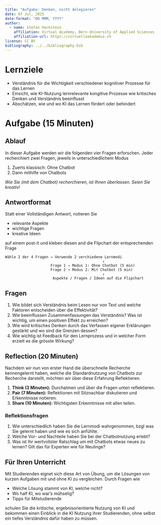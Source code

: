```yaml
---
title: "Aufgabe: Denken, nicht delegieren"
date: 07 Jul, 2025
date-format: "DD MMM, YYYY"
author: 
  - name: Stefan Hackstein
    affiliation: Virtual Academy, Bern University of Applied Sciences
    affiliation-url: https://virtuelleakademie.ch
license: CC BY
bibliography: ../../bibliography.bib
---
```


# Lernziele

- Verständnis für die Wichtigkeit verschiedener kognitiver Prozesse für das Lernen
- Einsicht, wie KI-Nutzung lernrelevante kongitive Prozesse wie kritisches Denken und Verständnis beeinflusst
- Abschätzen, wie und wo KI das Lernen fördert oder behindert

# Aufgabe (15 Minuten)

## Ablauf

In dieser Aufgabe werden wir die folgenden vier Fragen erforschen. Jeder recherchiert zwei Fragen, jeweils in unterschiedlichem Modus

1. Zuerts klassisch: Ohne Chatbot
2. Dann mithilfe von Chatbots

*Wie Sie (mit dem Chatbot) recherchieren, ist Ihnen überlassen. Seien Sie kreativ!*


::: {.pro-tip collapse="false"}
## Antwortformat

Statt einer Vollständigen Antwort, notieren Sie

- relevante Aspekte
- wichtige Fragen
- kreative Ideen

auf einem post-it und kleben diesen and die Flipchart der entsprechenden Frage
:::


<!-- ::: {.callout-important} -->
```
Wähle 2 der 4 Fragen → Verwende 2 verchiedene Lernmodi
                                             ↓
                     Frage 1 → Modus 1: Ohne Chatbot (5 min)
                     Frage 2 → Modus 2: Mit Chatbot (5 min)  
                                             ↓
                      Aspekte / Fragen / Ideen auf die Flipchart
```
<!-- ::: -->





::: {.callout-note collapse="true"}
## Fragen

1. Wie bildet sich Verständnis beim Lesen nur von Text und welche Faktoren entscheiden über die Effektivität? 
2. Wie beeinflussen Zusammenfassungen das Verständnis? Was ist wichtig, um einen positiven Effekt zu erreichen?
3. Wie wird kritisches Denken durch das Verfassen eigener Erklärungen gestärkt und wo sind die Grenzen dessen?
4. Wie wichtig ist Feedback für den Lernprozess und in welcher Form erzielt es die grösste Wirkung?
:::




::: {.callout-note collapse="true"}
## Reflection (20 Minuten)



Nachdem wir nun von erster Hand die überschnelle Recherche kennengelernt haben, welche die Standardnutzung von Chatbots zur Recherche darstellt, möchten wir über diese Erfahrung Reflektieren.

1. **Think (3 Minuten):** Durchatmen und über die Fragen unten reflektieren.
2. **Pair (7 Minuten):** Reflektionen mit Sitznachbar diskutieren und Erkenntnisse notieren.
3. **Share (10 Minuten):** Wichtigsten Erkenntnisse mit allen teilen.

### Reflektionsfragen
1. Wie unterschiedlich haben Sie die Lernmodi wahrgenommen, bzgl was Sie gelernt haben und wie es sich anfühlte.
2. Welche Vor- und Nachteile haben Sie bei der Chatbotnutzung erlebt?
3. Was ist Ihr wertvollster Ratschlag um mit Chatbots etwas neues zu lernen? Gilt das für Experten wie für Neulinge?
::: 


::: {.callout-note collapse="true"}
## Für Ihren Unterricht

Mit Studierenden eignet sich diese Art von Übung, um die Lösungen von kurzen Aufgaben mit und ohne KI zu vergleichen. Durch Fragen wie

- Welche Lösung stammt von KI, welche nicht?
- Wo half KI, wo war's mühselig?
- Tipps für Mitstudierende

schulen Sie die kritische, ergebnisorientierte Nutzung von KI und bekommen einen Einblick in die KI Nutzung ihrer Studierenden, ohne selbst ein tiefes Verständnis dafür haben zu müssen.
::: 

